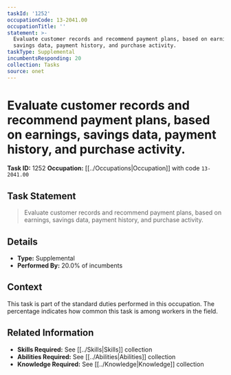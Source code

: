```yaml
---
taskId: '1252'
occupationCode: 13-2041.00
occupationTitle: ''
statement: >-
  Evaluate customer records and recommend payment plans, based on earnings,
  savings data, payment history, and purchase activity.
taskType: Supplemental
incumbentsResponding: 20
collection: Tasks
source: onet
---
```

# Evaluate customer records and recommend payment plans, based on earnings, savings data, payment history, and purchase activity.

**Task ID:** 1252
**Occupation:** [[../Occupations|Occupation]] with code `13-2041.00`

## Task Statement

> Evaluate customer records and recommend payment plans, based on earnings, savings data, payment history, and purchase activity.

## Details

- **Type:** Supplemental
- **Performed By:** 20.0% of incumbents

## Context

This task is part of the standard duties performed in this occupation. The percentage indicates how common this task is among workers in the field.

## Related Information

- **Skills Required:** See [[../Skills|Skills]] collection
- **Abilities Required:** See [[../Abilities|Abilities]] collection
- **Knowledge Required:** See [[../Knowledge|Knowledge]] collection
